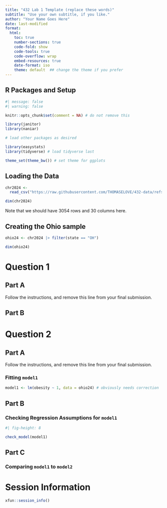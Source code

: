 ---
title: "432 Lab 1 Template (replace these words)"
subtitle: "Use your own subtitle, if you like."
author: "Your Name Goes Here"
date: last-modified
format: 
  html:
    toc: true
    number-sections: true
    code-fold: show
    code-tools: true
    code-overflow: wrap
    embed-resources: true
    date-format: iso
    theme: default  ## change the theme if you prefer
---

## R Packages and Setup {.unnumbered}

```{r}
#| message: false
#| warning: false

knitr::opts_chunk$set(comment = NA) # do not remove this

library(janitor)
library(naniar)

# load other packages as desired

library(easystats)
library(tidyverse) # load tidyverse last

theme_set(theme_bw()) # set theme for ggplots
```

## Loading the Data {.unnumbered}

```{r}
chr2024 <- 
  read_csv("https://raw.githubusercontent.com/THOMASELOVE/432-data/refs/heads/master/data/chr_2024.csv", show_col_types = FALSE) 

dim(chr2024)
```

Note that we should have 3054 rows and 30 columns here.

## Creating the Ohio sample {.unnumbered}

```{r}
ohio24 <- chr2024 |> filter(state == "OH")

dim(ohio24)
```


# Question 1

## Part A

Follow the instructions, and remove this line from your final submission.

## Part B

# Question 2

## Part A

Follow the instructions, and remove this line from your final submission.

### Fitting `model1`

```{r}
model1 <- lm(obesity ~ 1, data = ohio24) # obviously needs correction
```

## Part B

### Checking Regression Assumptions for `model1`

```{r}
#| fig-height: 8

check_model(model1)
```

## Part C

### Comparing `model1` to `model2`

# Session Information

```{r}
xfun::session_info()
```
